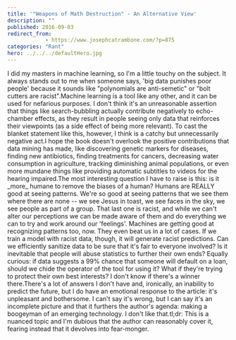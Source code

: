 ```yaml
---
title: '"Weapons of Math Destruction" - An Alternative View'
description: ""
published: 2016-09-03
redirect_from: 
            - https://www.josephcatrambone.com/?p=875
categories: "Rant"
hero: ../../../defaultHero.jpg
---
```

I did my masters in machine learning, so I'm a little touchy on the subject. It always stands out to me when someone says, 'big data punishes poor people' because it sounds like "polynomials are anti-semetic" or "bolt cutters are racist".Machine learning is a tool like any other, and it can be used for nefarious purposes. I don't think it's an unreasonable assertion that things like search-bubbling actually contribute negatively to echo-chamber effects, as they result in people seeing only data that reinforces their viewpoints (as a side effect of being more relevant). To cast the blanket statement like this, however, I think is a catchy but unnecessarily negative act.I hope the book doesn't overlook the positive contributions that data mining has made, like discovering genetic markers for diseases, finding new antibiotics, finding treatments for cancers, decreasing water consumption in agriculture, tracking diminishing animal populations, or even more mundane things like providing automatic subtitles to videos for the hearing impaired.The most interesting question I have to raise is this: is it \_more\_ humane to remove the biases of a human? Humans are REALLY good at seeing patterns. We're so good at seeing patterns that we see them where there are none -- we see Jesus in toast, we see faces in the sky, we see people as part of a group. That last one is racist, and while we can't alter our perceptions we can be made aware of them and do everything we can to try and work around our 'feelings'. Machines are getting good at recognizing patterns too, now. They even beat us in a lot of cases. If we train a model with racist data, though, it will generate racist predictions. Can we efficiently sanitize data to be sure that it's fair to everyone involved? Is it inevitable that people will abuse statistics to further their own ends? Equally curious: if data suggests a 99% chance that someone will default on a loan, should we chide the operator of the tool for using it? What if they're trying to protect their own best interests? I don't know if there's a winner there.There's a lot of answers I don't have and, ironically, an inability to predict the future, but I do have an emotional response to the article: it's unpleasant and bothersome. I can't say it's wrong, but I can say it's an incomplete picture and that it furthers the author's agenda: making a boogeyman of an emerging technology. I don't like that.tl;dr: This is a nuanced topic and I'm dubious that the author can reasonably cover it, fearing instead that it devolves into fear-monger.
